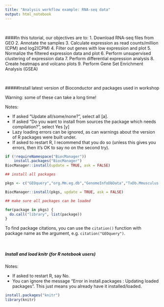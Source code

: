 ```yaml
---
title: "Analysis workflow example: RNA-seq data" 
output: html_notebook
---
```


<br/>

####In this tutorial, our objectives are to:
  1. Download RNA-seq files from GEO
  2. Annotate the samples
  3. Calculate expression as read counts/million (CPM) and log2(CPM)
  4. Filter out genes with low expression and plot 
  5. Normalize the filtered expression data and plot
  6. Perform unsupervised clustering of expression data
  7. Perform differential expression analysis
  8. Create heatmaps and volcano plots
  9. Perform Gene Set Enrichment Analysis (GSEA) 

<br/>

#####Install latest version of Bioconductor and packages used in workshop

Warning: some of these can take a long time!

Notes:

* If asked "Update all/some/none?", select all [a].  
* If asked "Do you want to install from sources the package which needs compilation?", select Yes [y]
* Lazy loading errors can be ignored, as can warnings about the version of R packages were built under.
* If asked to restart R, I recommend that you do so (unless this gives you errors, then it's OK to say no on the second try).


```r

if (!requireNamespace("BiocManager"))
    install.packages("BiocManager")
BiocManager::install(update = TRUE, ask = FALSE)

## install all packages

pkgs <- c("GEOquery","org.Mm.eg.db","GenomeInfoDbData","TxDb.Mmusculus.UCSC.mm10.knownGene","Mus.musculus","BiocStyle","limma","edgeR","RColorBrewer","gplots","gage","pathview")

BiocManager::install(pkgs, update = TRUE, ask = FALSE)

## make sure all packages can be loaded

for(package in pkgs) {
  do.call("library", list(package))
}
```
To find package citations, you can use the `citation()` function with package name as the argument, e.g. `citation("GEOquery")`.  

<br/>

##### Install and load knitr (for R notebook users)

Notes:  

* If asked to restart R, say No.
* You can ignore the message "Error in install.packages : Updating loaded packages". This just means you already have it installed/loaded. 

```r
install.packages("knitr")
library(knitr)
```